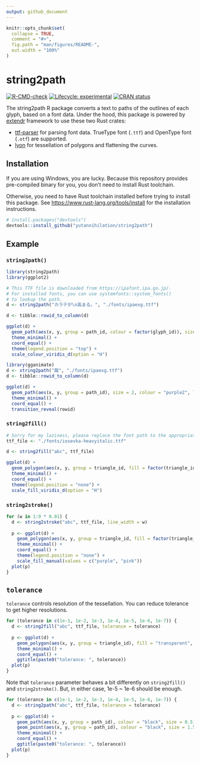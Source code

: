 ```yaml
---
output: github_document
---
```


<!-- README.md is generated from README.Rmd. Please edit that file -->

```r
knitr::opts_chunk$set(
  collapse = TRUE,
  comment = "#>",
  fig.path = "man/figures/README-",
  out.width = "100%"
)
```

# string2path

<!-- badges: start -->
[![R-CMD-check](https://github.com/yutannihilation/string2path/workflows/R-CMD-check/badge.svg)](https://github.com/yutannihilation/string2path/actions)
[![Lifecycle: experimental](https://img.shields.io/badge/lifecycle-experimental-orange.svg)](https://www.tidyverse.org/lifecycle/#experimental)
[![CRAN status](https://www.r-pkg.org/badges/version/string2path)](https://CRAN.R-project.org/package=string2path)
<!-- badges: end -->

The string2path R package converts a text to paths of the outlines of each glyph, based on a font data.
Under the hood, this package is powered by [extendr](https://extendr.github.io/) framework to use these two Rust crates:

* [ttf-parser](https://github.com/RazrFalcon/ttf-parser) for parsing font data. TrueType font (`.ttf`) and OpenType font (`.otf`) are supported.
* [lyon](https://github.com/nical/lyon/) for tessellation of polygons and flattening the curves.

## Installation

If you are using Windows, you are lucky. Because this repository provides pre-compiled
binary for you, you don't need to install Rust toolchain.

Otherwise, you need to have Rust toolchain installed before trying to install this package. 
See <https://www.rust-lang.org/tools/install> for the installation instructions. 

``` r
# install.packages("devtools")
devtools::install_github("yutannihilation/string2path")
```

## Example

### `string2path()`

```r
library(string2path)
library(ggplot2)

# This TTF file is downloaded from https://ipafont.ipa.go.jp/.
# For installed fonts, you can use systemfonts::system_fonts()
# to lookup the path.
d <- string2path("カラテが\n高まる。", "./fonts/ipaexg.ttf")

d <- tibble::rowid_to_column(d)

ggplot(d) +
  geom_path(aes(x, y, group = path_id, colour = factor(glyph_id)), size = 1.5) +
  theme_minimal() +
  coord_equal() +
  theme(legend.position = "top") +
  scale_colour_viridis_d(option = "H")

library(gganimate)
d <- string2path("蹴", "./fonts/ipaexg.ttf")
d <- tibble::rowid_to_column(d)

ggplot(d) +
  geom_path(aes(x, y, group = path_id), size = 2, colour = "purple2", lineend = "round") +
  theme_minimal() +
  coord_equal() +
  transition_reveal(rowid)
```

### `string2fill()`

```r
# Sorry for my laziness, please replace the font path to the appropriate location in your system...
ttf_file <- "./fonts/iosevka-heavyitalic.ttf"

d <- string2fill("abc", ttf_file)

ggplot(d) +
  geom_polygon(aes(x, y, group = triangle_id, fill = factor(triangle_id %% 7)), colour = "grey", size = 0.1) +
  theme_minimal() +
  coord_equal() +
  theme(legend.position = "none") +
  scale_fill_viridis_d(option = "H")
```

### `string2stroke()`

```r
for (w in 1:9 * 0.01) {
  d <- string2stroke("abc", ttf_file, line_width = w)
  
  p <- ggplot(d) +
    geom_polygon(aes(x, y, group = triangle_id, fill = factor(triangle_id %% 2)), colour = "grey", size = 0.1) +
    theme_minimal() +
    coord_equal() +
    theme(legend.position = "none") +
    scale_fill_manual(values = c("purple", "pink"))
  plot(p)
}
```



## `tolerance`

`tolerance` controls resolution of the tessellation. You can reduce tolerance to get higher resolutions.

```r
for (tolerance in c(1e-1, 1e-2, 1e-3, 1e-4, 1e-5, 1e-6, 1e-7)) {
  d <- string2fill("abc", ttf_file, tolerance = tolerance)
  
  p <- ggplot(d) +
    geom_polygon(aes(x, y, group = triangle_id), fill = "transparent", colour = "black", size = 0.5) +
    theme_minimal() +
    coord_equal() +
    ggtitle(paste0("tolerance: ", tolerance))
  plot(p)
}
```

Note that `tolerance` parameter behaves a bit differently on `string2fill()` and `string2stroke()`.
But, in either case, 1e-5 ~ 1e-6 should be enough.

```r
for (tolerance in c(1e-1, 1e-2, 1e-3, 1e-4, 1e-5, 1e-6, 1e-7)) {
  d <- string2path("abc", ttf_file, tolerance = tolerance)
  
  p <- ggplot(d) +
    geom_path(aes(x, y, group = path_id), colour = "black", size = 0.5) +
    geom_point(aes(x, y, group = path_id), colour = "black", size = 1.5) +
    theme_minimal() +
    coord_equal() +
    ggtitle(paste0("tolerance: ", tolerance))
  plot(p)
}
```

